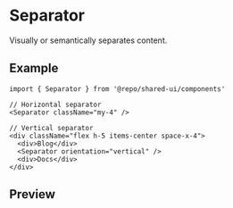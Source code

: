 
<Meta of={Stories} />

# Separator

Visually or semantically separates content.

## Example

```tsx
import { Separator } from '@repo/shared-ui/components'

// Horizontal separator
<Separator className="my-4" />

// Vertical separator
<div className="flex h-5 items-center space-x-4">
  <div>Blog</div>
  <Separator orientation="vertical" />
  <div>Docs</div>
</div>
```

## Preview

<Primary />
